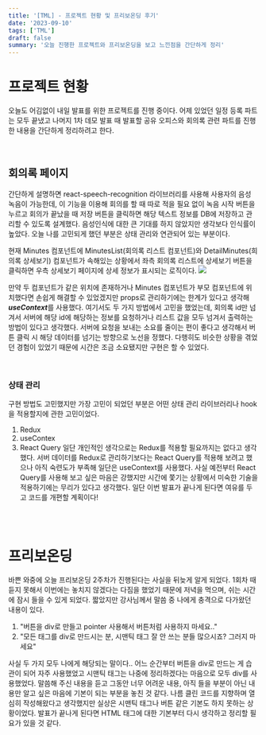 ```yaml
---
title: '[TML] - 프로젝트 현황 및 프리보온딩 후기'
date: '2023-09-10'
tags: ['TML']
draft: false
summary: '오늘 진행한 프로젝트와 프리보온딩을 보고 느낀점을 간단하게 정리'
---
```

# 프로젝트 현황
오늘도 어김없이 내일 발표를 위한 프로젝트를 진행 중이다. 어제 있었던 일정 등록 파트는 모두 끝냈고 나머지 1차 데모 발표 때 발표할 공유 오피스와 회의록 관련 파트를 진행한 내용을 간단하게 정리하려고 한다.

<br/>

## 회의록 페이지
간단하게 설명하면 react-speech-recognition 라이브러리를 사용해 사용자의 음성 녹음이 가능한데, 이 기능을 이용해 회의를 할 때 따로 적을 필요 없이 녹음 시작 버튼을 누르고 회의가 끝났을 때 저장 버튼을 클릭하면 해당 텍스트 정보를 DB에 저장하고 관리할 수 있도록 설계했다. 음성인식에 대한 큰 기대를 하지 않았지만 생각보다 인식률이 높았다. 오늘 나를 고민되게 했던 부분은 상태 관리와 연관되어 있는 부분이다.

현재 Minutes 컴포넌트에 MinutesList(회의록 리스트 컴포넌트)와 DetailMinutes(희의록 상세보기) 컴포넌트가 속해있는 상황에서 좌측 회의록 리스트에 상세보기 버튼을 클릭하면 우측 상세보기 페이지에 상세 정보가 표시되는 로직이다.
![](https://velog.velcdn.com/images/mintmin0320/post/8ff35f10-31be-4c91-8788-b632f81e5b28/image.png)

만약 두 컴포넌트가 같은 위치에 존재하거나 Minutes 컴포넌트가 부모 컴포넌트에 위치했다면 손쉽게 해결할 수 있었겠지만 props로 관리하기에는 한계가 있다고 생각해 ***useContext***를 사용했다.
여기서도 두 가지 방법에서 고민을 했었는데, 회의록 id만 넘겨서 서버에 해당 id에 해당하는 정보를 요청하거나 리스트 값을 모두 넘겨서 출력하는 방법이 있다고 생각했다.
서버에 요청을 보내는 소요를 줄이는 편이 좋다고 생각해서 버튼 클릭 시 해당 데이터를 넘기는 방향으로 노선을 정했다. 다행히도 비슷한 상황을 겪었던 경험이 있었기 때문에 시간은 조금 소요됐지만 구현은 할 수 있었다.

<br/>

### 상태 관리
구현 방법도 고민했지만 가장 고민이 되었던 부분은 어떤 상태 관리 라이브러리나 hook을 적용할지에 관한 고민이었다. 
1. Redux
2. useContex
3. React Query
일단 개인적인 생각으로는 Redux를 적용할 필요까지는 없다고 생각했다. 서버 데이터를 Redux로 관리하기보다는 React Query를 적용해 보려고 했으나 아직 숙련도가 부족해 일단은 useContext를 사용했다. 사실 예전부터 React Query를 사용해 보고 싶은 마음은 강했지만 시간에 쫓기는 상황에서 미숙한 기술을 적용하기에는 무리가 있다고 생각했다. 일단 이번 발표가 끝나게 된다면 여유를 두고 코드를 개편할 계획이다!

<br/><br/>

# 프리보온딩
바쁜 와중에 오늘 프리보온딩 2주차가 진행된다는 사실을 뒤늦게 알게 되었다. 1회차 때 듣지 못해서 이번에는 놓치지 않겠다는 다짐을 했었기 때문에 저녁을 먹으며, 쉬는 시간에 잠시 들을 수 있게 되었다.
짧았지만 강사님께서 말씀 중 나에게 충격으로 다가왔던 내용이 있다.
1. "버튼을 div로 만들고 pointer 사용해서 버튼처럼 사용하지 마세요.."
2. "모든 태그를 div로 만드시는 분, 시맨틱 태그 잘 안 쓰는 분들 많으시죠? 그러지 마세요"

사실 두 가지 모두 나에게 해당되는 말이다.. 어느 순간부터 버튼을 div로 만드는 게 습관이 되어 자주 사용했었고 시맨틱 태그는 나중에 정리하겠다는 마음으로 모두 div를 사용했었다.
말씀해 주신 내용을 듣고 그동안 너무 어려운 내용, 아직 들을 부분이 아닌 내용만 알고 싶은 마음에 기본이 되는 부분을 놓친 것 같다. 나름 클린 코드를 지향하며 열심히 작성해왔다고 생각했지만 실상은 시맨틱 태그나 버튼 같은 기본도 하지 못하는 상황이었다. 발표가 끝나게 된다면 HTML 태그에 대한 기본부터 다시 생각하고 정리할 필요가 있을 것 같다.

<br/>
<br/>